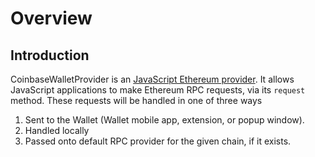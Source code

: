 # Overview
## Introduction
CoinbaseWalletProvider is an [JavaScript Ethereum provider](https://eips.ethereum.org/EIPS/eip-1193).
It allows JavaScript applications to make Ethereum RPC requests, via its `request` method. 
These requests will be handled in one of three ways 
1. Sent to the Wallet (Wallet mobile app, extension, or popup window). 
2. Handled locally 
3. Passed onto default RPC provider for the given chain, if it exists. 
